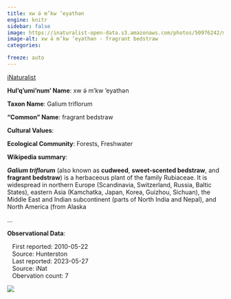 ```yaml
---
title: xw ə́ m’kw ’eyathən
engine: knitr
sidebar: false
image: https://inaturalist-open-data.s3.amazonaws.com/photos/50976242/medium.jpg
image-alt: xw ə́ m’kw ’eyathən - fragrant bedstraw
categories:

freeze: auto
---
```


<div role="img" class="imerss-photo" style="background-image: url(https://inaturalist-open-data.s3.amazonaws.com/photos/50976242/medium.jpg)" 
 alt="xw ə́ m’kw ’eyathən - fragrant bedstraw">
 <a href="https://www.inaturalist.org/taxa/53065" target="_blank" class="taxonDisplay-iNat-extern">iNaturalist<span class="external-link"></span></a>
</div>

**Hul'q'umi'num' Name**: xw ə́ m’kw ’eyathən



**Taxon Name**: Galium triflorum

**"Common" Name**: fragrant bedstraw

**Cultural Values**:

:::{layout-nrow=1}

:::

**Ecological Community**: Forests, Freshwater

**Wikipedia summary**:
<p class="mw-empty-elt">
</p>

<p><i><b>Galium triflorum</b></i> (also known as <b>cudweed</b>, <b>sweet-scented bedstraw</b>, and <b>fragrant bedstraw</b>) is a herbaceous plant of the family Rubiaceae. It is widespread in northern Europe (Scandinavia, Switzerland, Russia, Baltic States), eastern Asia (Kamchatka, Japan, Korea, Guizhou, Sichuan), the Middle East and Indian subcontinent (parts of North India and Nepal), and North America (from Alaska</p>...

**Observational Data**:

|    First reported: 2010-05-22

|    Source: Hunterston

|    Last reported: 2023-05-27

|    Source: iNat

|    Obervation count: 7

![](community_dist.png)
